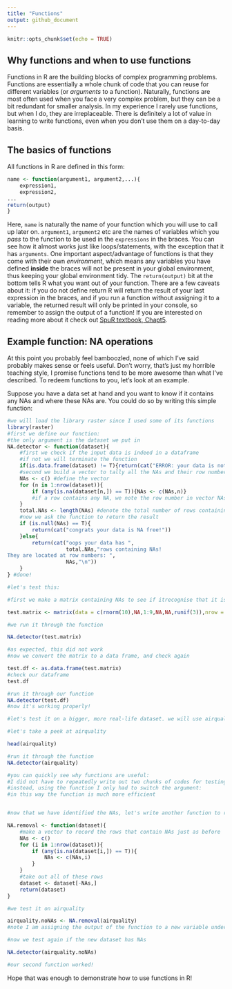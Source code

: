```yaml
---
title: "Functions"
output: github_document
---
```


```r
knitr::opts_chunk$set(echo = TRUE)
```

## Why functions and when to use functions

Functions in R are the building blocks of complex programming problems. Functions are essentially a whole chunk of code that you can reuse for different variables (or *arguments* to a function). Naturally, functions are most often used when you face a very complex problem, but they can be a bit redundant for smaller analysis. In my experience I rarely use functions, but when I do, they are irreplaceable. There is definitely a lot of value in learning to write functions, even when you don't use them on a day-to-day basis.  

## The basics of functions

All functions in R are defined in this form:

```r
name <- function(argument1, argument2,...){
    expression1,
    expression2,
...
return(output)
}
```

Here, `name` is naturally the name of your function which you will use to call up later on. `argument1`, `argument2` etc are the names of variables which you *pass* to the function to be used in the `expressions` in the braces. You can see how it almost works just like loops/statements, with the exception that it has `arguments`. One important aspect/advantage of functions is that they come with their own *environment*, which means any variables you have defined **inside** the braces will not be present in your global environment, thus keeping your global environment tidy. The `return(output)` bit at the bottom tells R what you want out of your function. There are a few caveats about it: if you do not define return R will return the result of your last expression in the braces, and if you run a function without assigning it to a variable, the returned result will only be printed in your console, so remember to assign the output of a function! If you are interested on reading more about it check out [SpuR textbook, Chapt5](https://www-taylorfrancis-com.ezp.lib.unimelb.edu.au/books/9781420068740).  

## Example function: NA operations

At this point you probably feel bamboozled, none of which I've said probably makes sense or feels useful. Don't worry, that's just my horrible teaching style, I promise functions tend to be more awesome than what I've described. To redeem functions to you, let's look at an example.  

Suppose you have a data set at hand and you want to know if it contains any NAs and where these NAs are. You could do so by writing this simple function:

```r
#we will load the library raster since I used some of its functions
library(raster)
#first we define our function: 
#the only argument is the dataset we put in
NA.detector <- function(dataset){
    #first we check if the input data is indeed in a dataframe
    #if not we will terminate the function
    if(is.data.frame(dataset) != T){return(cat("ERROR: your data is not in a data frame!"))}
    #second we build a vector to tally all the NAs and their row number
    NAs <- c() #define the vector
    for (n in 1:nrow(dataset)){
        if (any(is.na(dataset[n,]) == T)){NAs <- c(NAs,n)} 
        #if a row contains any NA, we note the row number in vector NAs
    }
    total.NAs <- length(NAs) #denote the total number of rows containing NAs
    #now we ask the function to return the result
    if (is.null(NAs) == T){
        return(cat("congrats your data is NA free!"))
    }else{
        return(cat("oops your data has ",
                   total.NAs,"rows containing NAs! 
They are located at row numbers: ",
                   NAs,"\n"))
    }
} #done!

#let's test this:

#first we make a matrix containing NAs to see if itrecognise that it is not in a dataframe

test.matrix <- matrix(data = c(rnorm(10),NA,1:9,NA,NA,runif(3)),nrow = 5, ncol = 5)

#we run it through the function

NA.detector(test.matrix)

#as expected, this did not work
#now we convert the matrix to a data frame, and check again

test.df <- as.data.frame(test.matrix)
#check our dataframe
test.df

#run it through our function
NA.detector(test.df)
#now it's working properly!

#let's test it on a bigger, more real-life dataset. we will use airquality which is provided in R

#let's take a peek at airquality

head(airquality)

#run it through the function
NA.detector(airquality)

#you can quickly see why functions are useful: 
#I did not have to repeatedly write out two chunks of codes for testing two datasets
#instead, using the function I only had to switch the argument: 
#in this way the function is much more efficient


#now that we have identified the NAs, let's write another function to remove them:

NA.removal <- function(dataset){
    #make a vector to record the rows that contain NAs just as before
    NAs <- c()
    for (i in 1:nrow(dataset)){
        if (any(is.na(dataset[i,]) == T)){
            NAs <- c(NAs,i)
        }
    }
    #take out all of these rows
    dataset <- dataset[-NAs,]
    return(dataset)
}

#we test it on airquality

airquality.noNAs <- NA.removal(airquality) 
#note I am assigning the output of the function to a new variable under the name airquality.noNAs

#now we test again if the new dataset has NAs

NA.detector(airquality.noNAs)

#our second function worked!
```


Hope that was enough to demonstrate how to use functions in R!
